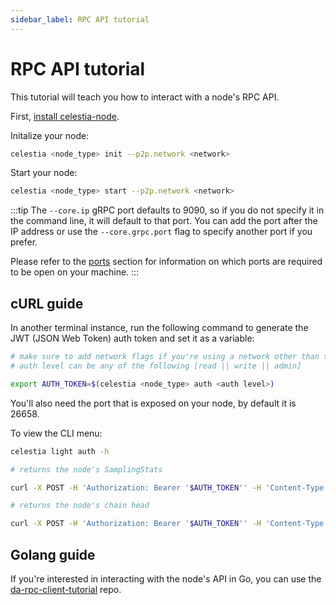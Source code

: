 ```yaml
---
sidebar_label: RPC API tutorial
---
```


# RPC API tutorial

This tutorial will teach you how to interact with a node's RPC API.

First, [install celestia-node](../../nodes/light-node).

Initalize your node:

```bash
celestia <node_type> init --p2p.network <network>
```

Start your node:

```bash
celestia <node_type> start --p2p.network <network>
```

:::tip
The `--core.ip` gRPC port defaults to 9090,
so if you do not specify it in the command
line, it will default to that port. You can
add the port after the IP address or use the
`--core.grpc.port` flag to specify another
port if you prefer.

Please refer to the [ports](../../nodes/celestia-node/#ports) section for information on
which ports are required to be open on your machine.
:::

## cURL guide

In another terminal instance, run the following command to generate the JWT (JSON Web Token)
auth token and set it as a variable:

```bash
# make sure to add network flags if you're using a network other than the default
# auth level can be any of the following [read || write || admin]

export AUTH_TOKEN=$(celestia <node_type> auth <auth level>)
```

You'll also need the port that is exposed on your node, by default it is 26658.

To view the CLI menu:
```bash
celestia light auth -h
```

```bash
# returns the node's SamplingStats

curl -X POST -H 'Authorization: Bearer '$AUTH_TOKEN'' -H 'Content-Type: application/json' -d '{"jsonrpc":"2.0","id":0,"method":"das.SamplingStats","params":[]}' http://localhost:26658/ | jq
```

```bash
# returns the node's chain head

curl -X POST -H 'Authorization: Bearer '$AUTH_TOKEN'' -H 'Content-Type: application/json' -d '{"jsonrpc":"2.0","id":0,"method":"header.Head","params":[]}' http://localhost:26658/ | jq
```

## Golang guide

If you're interested in interacting with the node's API in Go,
you can use the [da-rpc-client-tutorial](https://github.com/renaynay/da-rpc-client-tutorial)
repo.
